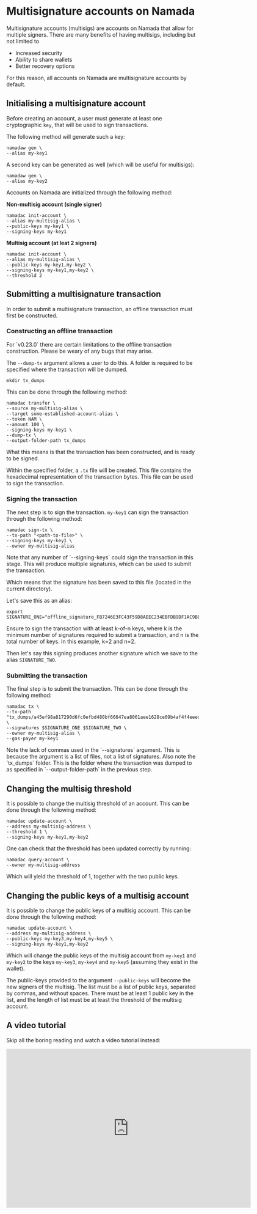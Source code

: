 
# Multisignature accounts on Namada

Multisignature accounts (multisigs) are accounts on Namada that allow for multiple signers. There are many benefits of having multisigs, including but not limited to 

- Increased security
- Ability to share wallets
- Better recovery options

For this reason, all accounts on Namada are multisignature accounts by default.

## Initialising a multisignature account

Before creating an account, a user must generate at least one cryptographic `key`, that will be used to sign transactions.

The following method will generate such a key:
```shell
namadaw gen \
--alias my-key1
```
A second key can be generated as well (which will be useful for multisigs):
```shell
namadaw gen \
--alias my-key2
```

Accounts on Namada are initialized through the following method:

**Non-multisig account (single signer)**
```shell
namadac init-account \
--alias my-multisig-alias \
--public-keys my-key1 \
--signing-keys my-key1
```

**Multisig account (at leat 2 signers)**
```shell
namadac init-account \
--alias my-multisig-alias \
--public-keys my-key1,my-key2 \
--signing-keys my-key1,my-key2 \
--threshold 2
```


## Submitting a multisignature transaction
In order to submit a multisignature transaction, an offline transaction must first be constructed. 

### Constructing an offline transaction
<Callout type="warning">
For `v0.23.0` there are certain limitations to the offline transaction construction. Please be weary of any bugs that may arise.
</Callout>

The `--dump-tx` argument allows a user to do this. A folder is required to be specified where the transaction will be dumped.

```shell
mkdir tx_dumps
```

This can be done through the following method:
```shell
namadac transfer \
--source my-multisig-alias \
--target some-established-account-alias \
--token NAM \
--amount 100 \
--signing-keys my-key1 \
--dump-tx \
--output-folder-path tx_dumps
```

What this means is that the transaction has been constructed, and is ready to be signed. 

Within the specified folder, a `.tx` file will be created. This file contains the hexadecimal representation of the transaction bytes. This file can be used to sign the transaction.

### Signing the transaction

The next step is to sign the transaction. `my-key1` can sign the transaction through the following method:
```shell
namadac sign-tx \
--tx-path "<path-to-file>" \
--signing-keys my-key1 \
--owner my-multisig-alias
```

<Callout type="info">
Note that any number of `--signing-keys` could sign the transaction in this stage. This will produce multiple signatures, which can be used to submit the transaction.
</Callout>


Which means that the signature has been saved to this file (located in the current directory). 

Let's save this as an alias:
```shell
export SIGNATURE_ONE="offline_signature_FB7246E3FC43F59D8AEEC234EBFDB9DF1AC9BB7B14E536D05A7E2617CA41D4CD_0.tx"
```

Ensure to sign the transaction with at least k-of-n keys, where k is the minimum number of signatures required to submit a transaction, and n is the total number of keys. In this example, k=2 and n=2.

Then let's say this signing produces another signature which we save to the alias `SIGNATURE_TWO`.

### Submitting the transaction

The final step is to submit the transaction. This can be done through the following method:
```shell
namadac tx \
--tx-path "tx_dumps/a45ef98a817290d6fc0efbd480bf66647ea8061aee1628ce09b4af4f4eeed1c2.tx" \
--signatures $SIGNATURE_ONE $SIGNATURE_TWO \
--owner my-multisig-alias \
--gas-payer my-key1
```

<Callout type="info">
Note the lack of commas used in the `--signatures` argument. This is because the argument is a list of files, not a list of signatures.
Also note the `tx_dumps` folder. This is the folder where the transaction was dumped to as specified in `--output-folder-path` in the previous step.
</Callout>

## Changing the multisig threshold
It is possible to change the multisig threshold of an account. This can be done through the following method:
```shell
namadac update-account \
--address my-multisig-address \
--threshold 1 \
--signing-keys my-key1,my-key2
```

One can check that the threshold has been updated correctly by running:
```shell
namadac query-account \
--owner my-multisig-address
```
Which will yield the threshold of 1, together with the two public keys.

## Changing the public keys of a multisig account
It is possible to change the public keys of a multisig account. This can be done through the following method:
```shell
namadac update-account \
--address my-multisig-address \
--public-keys my-key3,my-key4,my-key5 \
--signing-keys my-key1,my-key2
```

Which will change the public keys of the multisig account from `my-key1` and `my-key2` to the keys `my-key3`, `my-key4` and `my-key5` (assuming they exist in the wallet).

The public-keys provided to the argument `--public-keys` will become the new signers of the multisig. The list must be a list of public keys, separated by commas, and without spaces. There must be at least 1 public key in the list, and the length of list must be at least the threshold of the multisig account.

## A video tutorial

Skip all the boring reading and watch a video tutorial instead:

<iframe src="https://player.vimeo.com/video/873749851?h=ee68c142e2&title=0&byline=0&portrait=0" width="640" height="416" frameborder="0" allow="autoplay; fullscreen; picture-in-picture" allowfullscreen></iframe>
